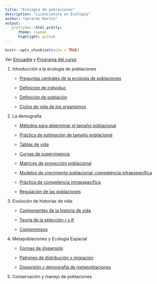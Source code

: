 ```yaml
---
title: "Ecología de poblaciones"
description: "Licenciatura en Ecología"
author: "Gerardo Martín"
output:
   prettydoc::html_pretty:
      theme: cayman
      highlight: github
---
```


```r
knitr::opts_chunk$set(echo = TRUE)
```

Ver [Encuadre](Encuadre.pdf) y [Programa del curso](Programa.pdf)
    
1. Introducción a la ecología de poblaciones

    - [Preguntas centrales de la ecología de poblaciones](Unidad-1/Preguntas-centrales.pdf)
    
    - [Definición de individuo](Unidad-1/Individuos.pdf)
          
    - [Definición de población](Unidad-1/Poblacion.pdf)
    
    - [Ciclos de vida de los organismos](Unidad-1/Ciclos-vida.pdf)
    
2. La demografía

    - [Métodos para determinar el tamaño poblacional](Unidad-2/Estimacion-tamano.pdf)
    
    - [Práctica de estimación de tamaño poblacional](Unidad-2/Practica-estimacion.html)
    
    - [Tablas de vida](Unidad-2/Tablas-vida.pdf)

    - [Curvas de supervivencia](Unidad-2/Curvas-sup.pdf)
    
    - [Matrices de proyección poblacional](Unidad-2/Matrices-proyeccion.pdf)

    - [Modelos de crecimiento poblacional: competencia intraespecífica](Unidad-2/Modelos-crecimiento.pdf)
    
    - [Práctica de competencia intraespecífica](Unidad-2/Practica-intra.html)
    
    - [Regulación de las poblaciones](Unidad-2/Regulacion-poblaciones.pdf)
    
3. Evolución de historias de vida

    - [Componentes de la historia de vida](Unidad-3/Componentes-historia.pdf)
    
    - [Teoría de la selección *r* y *K*](Unidad-3/Seleccion-r-K.pdf)
    
    - [Compromisos](Unidad-3/Compromisos.pdf)
    
4. Metapoblaciones y Ecología Espacial

    - [Formas de dispersión](Unidad-4/Formas-dispersion.pdf)
    
    - [Patrones de distribución y migración](Unidad-4/Patrones-distr-migr.pdf)
    
    - [Dispersión y demografía de metapoblaciones](Unidad-4/Dispersion-demografia.pdf)
    
5. Conservación y manejo de poblaciones
  